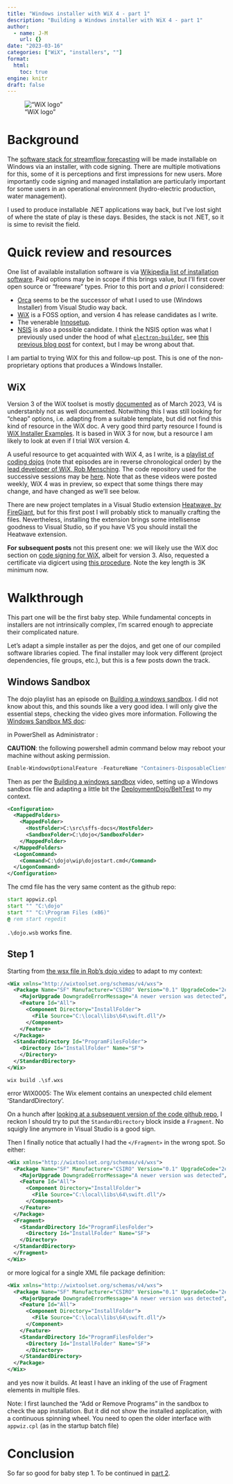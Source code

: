 ```yaml
---
title: "Windows installer with WiX 4 - part 1"
description: "Building a Windows installer with WiX 4 - part 1"
author:
  - name: J-M
    url: {}
date: "2023-03-16"
categories: ["WiX", "installers", ""]
format: 
  html:
    toc: true
engine: knitr
draft: false
---
```


!["WiX logo"](https://avatars.githubusercontent.com/u/91997072?s=200&v=4 "WiX logo")

# Background

The [software stack for streamflow forecasting](https://github.com/csiro-hydroinformatics/streamflow-forecasting-tools-onboard/) will be made installable on Windows via an installer, with code signing. There are multiple motivations for this, some of it is perceptions and first impressions for new users. More importantly code signing and managed installation are particularly important for some users in an operational environment (hydro-electric production, water management).

I used to produce installable .NET applications way back, but I've lost sight of where the state of play is these days. Besides, the stack is not .NET, so it is sime to revisit the field.

# Quick review and resources

One list of available installation software is via [Wikipedia list of installation software](https://en.wikipedia.org/wiki/List_of_installation_software). Paid options may be in scope if this brings value, but I'll first cover open source or "freeware" types. Prior to this port and _a priori_ I considered:

* [Orca](https://en.wikipedia.org/wiki/Windows_Installer) seems to be the successor of what I used to use (Windows Installer) from Visual Studio way back. 
* [WiX](https://en.wikipedia.org/wiki/WiX) is a FOSS option, and version 4 has release candidates as I write. 
* The venerable [Innosetup](https://jrsoftware.org/isinfo.php).
* [NSIS](https://en.wikipedia.org/wiki/Nullsoft_Scriptable_Install_System) is also a possible candidate. I think the NSIS option was what I previously used  under the hood of what [`electron-builder`](https://www.electron.build/), see [this previous blog post](https://jmp75.github.io/work-blog/posts/20221116-waa-installers/) for context, but I may be wrong about that.

I am partial to trying WiX for this and follow-up post. This is one of the non-proprietary options that produces a Windows Installer.

## WiX

Version 3 of the WiX toolset is mostly [documented](https://wixtoolset.org/docs/wix3) as of March 2023, V4 is understanbly not as well documented. Notwithing this I was still looking for "cheap" options, i.e. adapting from a suitable template, but did not find this kind of resource in the WiX doc. A very good third party resource I found is [WiX Installer Examples](https://github.com/kurtanr/WiXInstallerExamples). It is based in WiX 3 for now, but a resource I am likely to look at even if I trial WiX version 4.

A useful resource to get acquainted with WiX 4, as I write, is a [playlist of coding dojos](https://www.youtube.com/watch?v=x-E7g5H_1TA&list=PLDlzbQXIs18slmqmdlS10_de_Cps-QRg6) (note that episodes are in reverse chronological order) by the [lead developer of WiX, Rob Mensching](https://www.youtube.com/@meschine). The code repository used for the successive sessions may be [here](https://github.com/DeploymentDojo/BeltTest). Note that as these videos were posted weekly, WiX 4 was in preview, so expect that some things there may change, and have changed as we'll see below.

There are new project templates in a Visual Studio extension [Heatwave, by FireGiant](https://www.firegiant.com/wix/heatwave), but for this first post I will probably stick to manually crafting the files. Nevertheless, installing the extension brings some intellisense goodness to Visual Studio, so if you have VS you should install the Heatwave extension.

**For subsequent posts** not this present one: we will likely use the WiX doc section on [code signing for WiX](https://wixtoolset.org/docs/reference/signing/), albeit for version 3. Also, requested a certificate via digicert using  [this procedure](https://docs.digicert.com/en/certcentral/manage-certificates/code-signing-certificates/order-a-code-signing-certificate.html). Note the key length is 3K minimum now.

# Walkthrough

This part one will be the first baby step. While fundamental concepts in installers are not intrinsically complex, I'm scarred enough to appreciate their complicated nature. 

Let's adapt a simple installer as per the dojos, and get one of our compiled software libraries copied. The final installer may look very different (project dependencies, file groups, etc.), but this is a few posts down the track. 

## Windows Sandbox

The dojo playlist has an episode on [Building a windows sandbox](https://youtu.be/mn3pA4ABNtQ?list=PLDlzbQXIs18slmqmdlS10_de_Cps-QRg6). I did not know about this, and this sounds like a very good idea. I will only give the essential steps, checking the video gives more information. Following the [Windows Sandbox MS doc](https://learn.microsoft.com/en-us/windows/security/threat-protection/windows-sandbox/windows-sandbox-overview):

in PowerShell as Administrator : 

::: {.callout-warning}

**CAUTION**: the following powershell admin command below may reboot your machine without asking permission.

```powershell
Enable-WindowsOptionalFeature -FeatureName "Containers-DisposableClientVM" -All -Online
```

:::

Then as per the [Building a windows sandbox](https://youtu.be/mn3pA4ABNtQ?list=PLDlzbQXIs18slmqmdlS10_de_Cps-QRg6) video, setting up a Windows sandbox file and adapting a little bit the [DeploymentDojo/BeltTest](https://github.com/DeploymentDojo/BeltTest) to my context.

```xml
<Configuration>
  <MappedFolders>
    <MappedFolder>
      <HostFolder>C:\src\sffs-docs</HostFolder>
      <SandboxFolder>C:\dojo</SandboxFolder>
    </MappedFolder>
  </MappedFolders>
  <LogonCommand>
    <Command>C:\dojo\wip\dojostart.cmd</Command>
  </LogonCommand>
</Configuration>
```

The cmd file has the very same content as the github repo:

```bat
start appwiz.cpl
start "" "C:\dojo"
start "" "C:\Program Files (x86)"
@ rem start regedit
```

`.\dojo.wsb` works fine. 

## Step 1

Starting from [the wsx file in Rob's dojo video](https://youtu.be/IXc6_i0Pm4E?t=933) to adapt to my context:

```xml
<Wix xmlns="http://wixtoolset.org/schemas/v4/wxs">
  <Package Name="SF" Manufacturer="CSIRO" Version="0.1" UpgradeCode="2e7d7f1d-1111-1111-1111-b363c7ce3a1e">
    <MajorUpgrade DowngradeErrorMessage="A newer version was detected"/>
    <Feature Id="All">
      <Component Directory="InstallFolder">
        <File Source="C:\local\libs\64\swift.dll"/>
      </Component>
    </Feature>
  </Package>
  <StandardDirectory Id="ProgramFilesFolder">
    <Directory Id="InstallFolder" Name="SF">
    </Directory>
  </StandardDirectory>
</Wix>
```

`wix build .\sf.wxs`

error WIX0005: The Wix element contains an unexpected child element 'StandardDirectory'.

On a hunch after [looking at a subsequent version of the code github repo](https://github.com/DeploymentDojo/BeltTest/blob/75829b79027dcbcb559f7da6aff66752517999cf/BeltTest/BeltTestPackage/Folders.wxs), I reckon I should try to put the `StandardDirectory` block inside a `Fragment`. No squigly line anymore in Visual Studio is a good sign.

Then I finally notice that actually I had the `</Fragment>` in the wrong spot. So either:

```xml
<Wix xmlns="http://wixtoolset.org/schemas/v4/wxs">
  <Package Name="SF" Manufacturer="CSIRO" Version="0.1" UpgradeCode="2e7d7f1d-8a18-47ea-ae43-b363c7ce3a1e">
    <MajorUpgrade DowngradeErrorMessage="A newer version was detected"/>
    <Feature Id="All">
      <Component Directory="InstallFolder">
        <File Source="C:\local\libs\64\swift.dll"/>
      </Component>
    </Feature>
  </Package>
  <Fragment>
    <StandardDirectory Id="ProgramFilesFolder">
      <Directory Id="InstallFolder" Name="SF">
    </Directory>
  </StandardDirectory>
  </Fragment>
</Wix>
```

or more logical for a single XML file package definition:

```xml
<Wix xmlns="http://wixtoolset.org/schemas/v4/wxs">
  <Package Name="SF" Manufacturer="CSIRO" Version="0.1" UpgradeCode="2e7d7f1d-8a18-47ea-ae43-b363c7ce3a1e">
    <MajorUpgrade DowngradeErrorMessage="A newer version was detected"/>
    <Feature Id="All">
      <Component Directory="InstallFolder">
        <File Source="C:\local\libs\64\swift.dll"/>
      </Component>
    </Feature>
    <StandardDirectory Id="ProgramFilesFolder">
      <Directory Id="InstallFolder" Name="SF">
      </Directory>
    </StandardDirectory>
  </Package>
</Wix>
```

and yes now it builds. At least I have an inkling of the use of Fragment elements in multiple files.

::: {.callout-warning}

Note: I first launched the "Add or Remove Programs" in the sandbox to check the app installation. But it did not show the installed application, with a continuous spinning wheel. You need to open the older interface with `appwiz.cpl` (as in the startup batch file)

:::

# Conclusion

So far so good for baby step 1. To be continued in [part 2](https://jmp75.github.io/work-blog/posts/20230317-windows-installer-wix).
